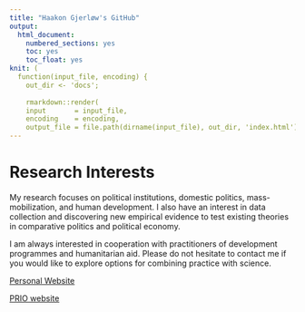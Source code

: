 ```yaml
---
title: "Haakon Gjerløw's GitHub"
output:
  html_document:
    numbered_sections: yes
    toc: yes
    toc_float: yes
knit: ( 
  function(input_file, encoding) {
    out_dir <- 'docs';
    
    rmarkdown::render(
    input       = input_file,
    encoding    = encoding,
    output_file = file.path(dirname(input_file), out_dir, 'index.html') ) })
---
```

# Research Interests

My research focuses on political institutions, domestic politics, mass-mobilization, and human development. I also have an interest in data collection and discovering new empirical evidence to test existing theories in comparative politics and political economy.

I am always interested in cooperation with practitioners of development programmes and humanitarian aid. Please do not hesitate to contact me if you would like to explore options for combining practice with science.


[Personal Website](https://www.haakongjerlow.com)

[PRIO website](https://www.prio.org/people/11472)

